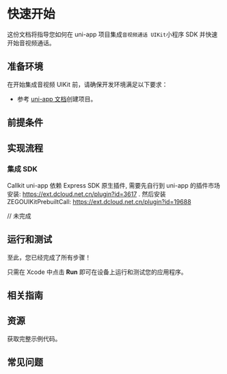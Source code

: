 
# 快速开始

这份文档将指导您如何在 uni-app 项目集成`音视频通话 UIKit`小程序 SDK 并快速开始音视频通话。

## 准备环境

在开始集成音视频 UIKit 前，请确保开发环境满足以下要求：

- 参考 [uni-app 文档](https://zh.uniapp.dcloud.io/quickstart-hx.html)创建项目。

<EnviromentRequiremenZh/>

## 前提条件

<UIKitCreateAccountAndServicesZh/>

## 实现流程

### 集成 SDK

Callkit uni-app 依赖 Express SDK 原生插件, 需要先自行到 uni-app 的插件市场安装: https://ext.dcloud.net.cn/plugin?id=3617 .
然后安装 ZEGOUIKitPrebuiltCall: https://ext.dcloud.net.cn/plugin?id=19688

// 未完成


## 运行和测试

至此，您已经完成了所有步骤！

只需在 Xcode 中点击 **Run** 即可在设备上运行和测试您的应用程序。

## 相关指南

<CardGroup cols={2}>
<Card title="通话设置" href="./Calling%20config/Overview.mdx">
</Card>
</CardGroup>

## 资源

<CardGroup cols={2}>
<Card title="示例代码" href="https://github.com/ZEGOCLOUD/zego_uikit_prebuilt_call_example_ios" target="_blank">
  获取完整示例代码。
</Card>
</CardGroup>

## 常见问题
<CardGroup cols={2}>
<Card title="如何处理接入错误" href="https://doc-zh.zego.im/faq/integration_error" target="_blank">
</Card>
</CardGroup>
